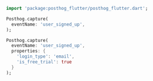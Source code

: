 
<Intro />

```dart
import 'package:posthog_flutter/posthog_flutter.dart';

Posthog.capture(
  eventName: 'user_signed_up',
);
```

<NamingTip />

<SettingProperties />

```dart
Posthog.capture(
  eventName: 'user_signed_up',
  properties: {
    'login_type': 'email',
    'is_free_trial': true
  }
);
```
